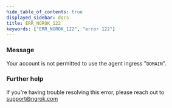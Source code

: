 ```yaml
---
hide_table_of_contents: true
displayed_sidebar: docs
title: ERR_NGROK_122
keywords: ["ERR_NGROK_122", "error 122"]
---
```


### Message

Your account is not permitted to use the agent ingress "`DOMAIN`".

### Further help

If you're having trouble resolving this error, please reach out to [support@ngrok.com](mailto:support@ngrok.com?subject=Help%20with%20ERR_NGROK_122)
